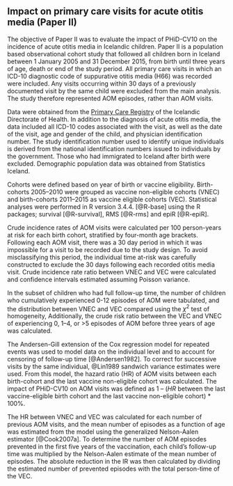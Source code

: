 ## Impact on primary care visits for acute otitis media (Paper II){#paper2}

The objective of Paper II was to evaluate the impact of PHiD-CV10 on the incidence of acute otitis media in Icelandic children.
Paper II is a population based observational cohort study that followed all children born in Iceland between 1 January 2005 and 31 December 2015, from birth until three years of age, death or end of the study period.
All primary care visits in which an ICD-10 diagnostic code of suppurative otitis media (H66) was recorded were included.
Any visits occurring within 30 days of a previously documented visit by the same child were excluded from the main analysis.
The study therefore represented AOM episodes, rather than AOM visits. 

Data were obtained from the [Primary Care Registry](primarycareregistry) of the Icelandic Directorate of Health.
In addition to the diagnosis of acute otitis media, the data included all ICD-10 codes associated with the visit, as well as the date of the visit, age and gender of the child, and physician identification number.
The study identification number used to identify unique individuals is derived from the national identification numbers issued to individuals by the government. 
Those who had immigrated to Iceland after birth were excluded.
Demographic population data was obtained from Statistics Iceland.

Cohorts were defined based on year of birth or vaccine eligibility.
Birth-cohorts 2005–2010 were grouped as vaccine non-eligible cohorts (VNEC) and birth-cohorts 2011–2015 as vaccine eligible cohorts (VEC).
Statistical analyses were performed in R version 3.4.4. [@R-base] using the R packages; survival [@R-survival], RMS [@R-rms] and epiR [@R-epiR].

Crude incidence rates of AOM visits were calculated per 100 person-years at risk for each birth cohort, stratified by four-month age brackets.
Following each AOM visit, there was a 30 day period in which it was impossible for a visit to be recorded due to the study design. 
To avoid misclassifying this period, the individual time at-risk was carefully constructed to exclude the 30 days following each recorded otitis media visit.
Crude incidence rate ratio between VNEC and VEC were calculated and confidence intervals estimated assuming Poisson variance.

In the subset of children who had full follow-up time, the number of children who cumulatively experienced 0-12 episodes of AOM were tabulated, and the distribution between VNEC and VEC compared using the $\chi^2$ test of homogeneity,
Additionally, the crude risk ratio between the VEC and VNEC of experiencing 0, 1–4, or >5 episodes of AOM before three years of age was calculated. 

The Andersen-Gill extension of the Cox regression model for repeated events was used to model data on the individual level and to account for censoring of follow-up time [@Andersen1982].
To correct for successive visits by the same individual, @Lin1989 sandwich variance estimates were used.
From this model, the hazard ratio (HR) of AOM visits between each birth-cohort and the last vaccine non-eligible cohort was calculated.
The impact of PHiD-CV10 on AOM visits was defined as 1 – ($HR$ between the last vaccine-eligible birth cohort and the last vaccine non-eligible cohort) * 100%. 

The HR between VNEC and VEC was calculated for each number of previous AOM visits, and the mean number of episodes as a function of age was estimated from the model using the generalized Nelson-Aalen estimator [@Cook2007a].
To determine the number of AOM episodes prevented in the first five years of the vaccination, each child’s follow-up time was multiplied by the Nelson-Aalen estimate of the mean number of episodes. 
The absolute reduction in the IR was then calculated by dividing the estimated number of prevented episodes with the total person-time of the VEC.